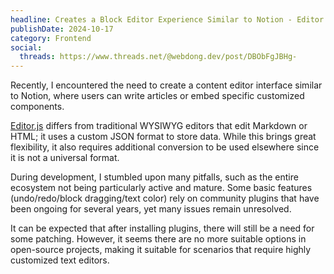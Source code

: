 ```yaml
---
headline: Creates a Block Editor Experience Similar to Notion - Editor.js
publishDate: 2024-10-17
category: Frontend
social:
  threads: https://www.threads.net/@webdong.dev/post/DBObFgJBHg-
---
```


Recently, I encountered the need to create a content editor interface similar to Notion, where users can write articles or embed specific customized components.

[Editor.js](https://www.threads.net/@webdong.dev/post/DBObFgJBHg-) differs from traditional WYSIWYG editors that edit Markdown or HTML; it uses a custom JSON format to store data. While this brings great flexibility, it also requires additional conversion to be used elsewhere since it is not a universal format.

During development, I stumbled upon many pitfalls, such as the entire ecosystem not being particularly active and mature. Some basic features (undo/redo/block dragging/text color) rely on community plugins that have been ongoing for several years, yet many issues remain unresolved.

It can be expected that after installing plugins, there will still be a need for some patching. However, it seems there are no more suitable options in open-source projects, making it suitable for scenarios that require highly customized text editors.
